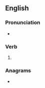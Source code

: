 {{also|Dissing}}
==English==

===Pronunciation===
* {{IPA|/ˈdɪsɪŋ/|lang=en}}

===Verb===
{{head|en|verb form}}

# {{present participle of|diss|lang=en|nocat=1}}

===Anagrams===
* {{anagrams|en|a=dgiinss|sidings}}
